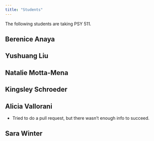 ```yaml
---
title: "Students"
---
```


The following students are taking PSY 511.

## Berenice Anaya

## Yushuang Liu

## Natalie Motta-Mena

## Kingsley Schroeder

## Alicia Vallorani
+ Tried to do a pull request, but there wasn't enough info to succeed.

## Sara Winter
